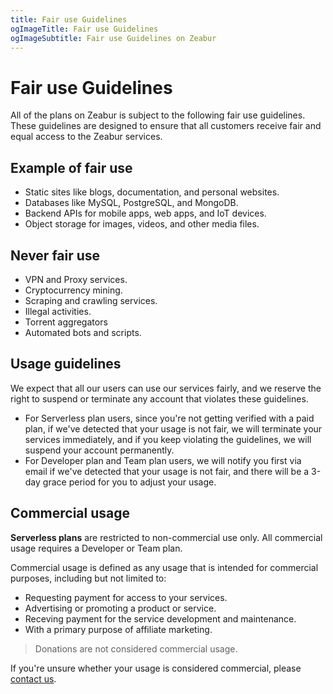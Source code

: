 ```yaml
---
title: Fair use Guidelines
ogImageTitle: Fair use Guidelines
ogImageSubtitle: Fair use Guidelines on Zeabur
---
```


<WorkingInProgress />

# Fair use Guidelines

All of the plans on Zeabur is subject to the following fair use guidelines. These guidelines are designed to ensure that all customers receive fair and equal access to the Zeabur services.

## Example of fair use

- Static sites like blogs, documentation, and personal websites.
- Databases like MySQL, PostgreSQL, and MongoDB.
- Backend APIs for mobile apps, web apps, and IoT devices.
- Object storage for images, videos, and other media files.

## Never fair use

- VPN and Proxy services.
- Cryptocurrency mining.
- Scraping and crawling services.
- Illegal activities.
- Torrent aggregators
- Automated bots and scripts.

## Usage guidelines

We expect that all our users can use our services fairly, and we reserve the right to suspend or terminate any account that violates these guidelines.

- For Serverless plan users, since you're not getting verified with a paid plan, if we've detected that your usage is not fair, we will terminate your services immediately, and if you keep violating the guidelines, we will suspend your account permanently.
- For Developer plan and Team plan users, we will notify you first via email if we've detected that your usage is not fair, and there will be a 3-day grace period for you to adjust your usage.

## Commercial usage

**Serverless plans** are restricted to non-commercial use only. All commercial usage requires a Developer or Team plan.

Commercial usage is defined as any usage that is intended for commercial purposes, including but not limited to:

- Requesting payment for access to your services.
- Advertising or promoting a product or service.
- Receving payment for the service development and maintenance.
- With a primary purpose of affiliate marketing.

> Donations are not considered commercial usage.

If you're unsure whether your usage is considered commercial, please [contact us](mailto:contact@zeabur.com).
